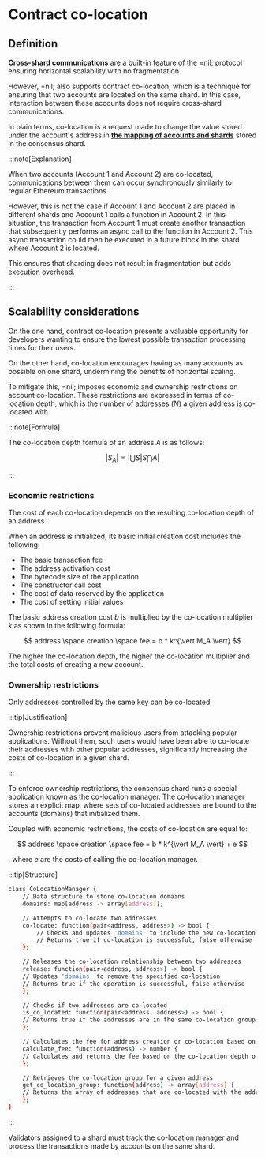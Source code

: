 # Contract co-location

## Definition

[**Cross-shard communications**](./shards-parallel-execution#message-passing-checks) are a built-in feature of the =nil; protocol ensuring horizontal scalability with no fragmentation.

However, =nil; also supports contract co-location, which is a technique for ensuring that two accounts are located on the same shard. In this case, interaction between these accounts does not require cross-shard communications.

In plain terms, co-location is a request made to change the value stored under the account's address in [**the mapping of accounts and shards**](./accounts) stored in the consensus shard. 

:::note[Explanation]

When two accounts (Account 1 and Account 2) are co-located, communications between them can occur synchronously similarly to regular Ethereum transactions. 

However, this is not the case if Account 1 and Account 2 are placed in different shards and Account 1 calls a function in Account 2. In this situation, the transaction from Account 1 must create another transaction that subsequently performs an async call to the function in Account 2. This async transaction could then be executed in a future block in the shard where Account 2 is located.

This ensures that sharding does not result in fragmentation but adds execution overhead.

:::

## Scalability considerations

On the one hand, contract co-location presents a valuable opportunity for developers wanting to ensure the lowest possible transaction processing times for their users.

On the other hand, co-location encourages having as many accounts as possible on one shard, undermining the benefits of horizontal scaling.

To mitigate this, =nil; imposes economic and ownership restrictions on account co-location. These restrictions are expressed in terms of co-location depth, which is the number of addresses ($N$) a given address is co-located with. 

:::note[Formula]

The co-location depth formula of an address $A$ is as follows:

$$
\vert S_A \vert = \vert \bigcup S \vert S \bigcap A \vert
$$

:::

### Economic restrictions

The cost of each co-location depends on the resulting co-location depth of an address.

When an address is initialized, its basic initial creation cost includes the following:

* The basic transaction fee
* The address activation cost
* The bytecode size of the application
* The constructor call cost
* The cost of data reserved by the application
* The cost of setting initial values

The basic address creation cost $b$ is multiplied by the co-location multiplier $k$ as shown in the following formula:

$$
address \space creation \space fee = b * k^{\vert M_A \vert}
$$

The higher the co-location depth, the higher the co-location multiplier and the total costs of creating a new account.

### Ownership restrictions

Only addresses controlled by the same key can be co-located.

:::tip[Justification]

Ownership restrictions prevent malicious users from attacking popular applications. Without them, such users would have been able to co-locate their addresses with other popular addresses, significantly increasing the costs of co-location in a given shard.

:::

To enforce ownership restrictions, the consensus shard runs a special application known as the co-location manager. The co-location manager stores an explicit map, where sets of co-located addresses are bound to the accounts (domains) that initialized them.

Coupled with economic restrictions, the costs of co-location are equal to:

$$
address \space creation \space fee = b * k^{\vert M_A \vert} + e
$$

, where $e$ are the costs of calling the co-location manager.

:::tip[Structure]

```bash
class CoLocationManager {
    // Data structure to store co-location domains
    domains: map[address -> array[address]];

    // Attempts to co-locate two addresses
    co-locate: function(pair<address, address>) -> bool {
        // Checks and updates 'domains' to include the new co-location if possible
        // Returns true if co-location is successful, false otherwise
    };

    // Releases the co-location relationship between two addresses
    release: function(pair<address, address>) -> bool {
    // Updates 'domains' to remove the specified co-location
    // Returns true if the operation is successful, false otherwise
    };

    // Checks if two addresses are co-located
    is_co_located: function(pair<address, address>) -> bool {
    // Returns true if the addresses are in the same co-location group, false otherwise
    };

    // Calculates the fee for address creation or co-location based on co-location depth
    calculate_fee: function(address) -> number {
    // Calculates and returns the fee based on the co-location depth of the address
    };

    // Retrieves the co-location group for a given address
    get_co_location_group: function(address) -> array[address] {
    // Returns the array of addresses that are co-located with the address
    };
}
```

:::

Validators assigned to a shard must track the co-location manager and process the transactions made by accounts on the same shard.
